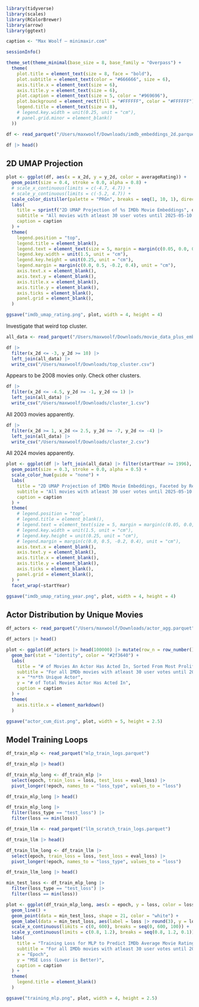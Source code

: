 ```r
library(tidyverse)
library(scales)
library(RColorBrewer)
library(arrow)
library(ggtext)

caption <- "Max Woolf — minimaxir.com"

sessionInfo()
```

```r
theme_set(theme_minimal(base_size = 8, base_family = "Overpass") +
  theme(
    plot.title = element_text(size = 8, face = "bold"),
    plot.subtitle = element_text(color = "#666666", size = 6),
    axis.title.x = element_text(size = 6),
    axis.title.y = element_text(size = 6),
    plot.caption = element_text(size = 5, color = "#969696"),
    plot.background = element_rect(fill = "#FFFFFF", color = "#FFFFFF"),
    legend.title = element_text(size = 8),
    # legend.key.width = unit(0.25, unit = "cm"),
    # panel.grid.minor = element_blank()
  ))
```


```r
df <- read_parquet("/Users/maxwoolf/Downloads/imdb_embeddings_2d.parquet")

df |> head()
```

## 2D UMAP Projection

```r
plot <- ggplot(df, aes(x = x_2d, y = y_2d, color = averageRating)) +
  geom_point(size = 0.4, stroke = 0.0, alpha = 0.8) +
  # scale_x_continuous(limits = c(-4.7, 4.7)) +
  # scale_y_continuous(limits = c(-5.2, 4.7)) +
  scale_color_distiller(palette = "PRGn", breaks = seq(1, 10, 1), direction = 1) +
  labs(
    title = sprintf("2D UMAP Projection of %s IMDb Movie Embeddings", df |> nrow() |> comma()),
    subtitle = "All movies with atleast 30 user votes until 2025-05-10. Colors represent average IMDb user rating.",
    caption = caption
  ) +
  theme(
    legend.position = "top",
    legend.title = element_blank(),
    legend.text = element_text(size = 5, margin = margin(c(0.05, 0.0, 0.0, 0.0), unit = "cm")),
    legend.key.width = unit(1.5, unit = "cm"),
    legend.key.height = unit(0.25, unit = "cm"),
    legend.margin = margin(c(0.0, 0.5, -0.2, 0.4), unit = "cm"),
    axis.text.x = element_blank(),
    axis.text.y = element_blank(),
    axis.title.x = element_blank(),
    axis.title.y = element_blank(),
    axis.ticks = element_blank(),
    panel.grid = element_blank(),
  )

ggsave("imdb_umap_rating.png", plot, width = 4, height = 4)
```

Investigate that weird top cluster.

```r
all_data <- read_parquet("/Users/maxwoolf/Downloads/movie_data_plus_embeds_all.parquet", col_select = c("tconst", "json", "averageRating", "numVotes", "startYear"))

df |>
  filter(x_2d <= -3, y_2d >= 10) |>
  left_join(all_data) |>
  write_csv("/Users/maxwoolf/Downloads/top_cluster.csv")
```

Appears to be 2008 movies only. Check other clusters.

```r
df |>
  filter(x_2d <= -4.5, y_2d >= -1, y_2d <= 1) |>
  left_join(all_data) |>
  write_csv("/Users/maxwoolf/Downloads/cluster_1.csv")
```

All 2003 movies apparently.

```r
df |>
  filter(x_2d >= 1, x_2d <= 2.5, y_2d >= -7, y_2d <= -4) |>
  left_join(all_data) |>
  write_csv("/Users/maxwoolf/Downloads/cluster_2.csv")
```

All 2024 movies apparently.

```r
plot <- ggplot(df |> left_join(all_data) |> filter(startYear >= 1996), aes(x = x_2d, y = y_2d, color = factor(startYear))) +
  geom_point(size = 0.3, stroke = 0.0, alpha = 0.5) +
  scale_color_hue(guide = "none") +
  labs(
    title = "2D UMAP Projection of IMDb Movie Embeddings, Faceted by Release Year",
    subtitle = "All movies with atleast 30 user votes until 2025-05-10. Colors represent release year.",
    caption = caption
  ) +
  theme(
    # legend.position = "top",
    # legend.title = element_blank(),
    # legend.text = element_text(size = 5, margin = margin(c(0.05, 0.0, 0.0, 0.0), unit = "cm")),
    # legend.key.width = unit(1.5, unit = "cm"),
    # legend.key.height = unit(0.25, unit = "cm"),
    # legend.margin = margin(c(0.0, 0.5, -0.2, 0.4), unit = "cm"),
    axis.text.x = element_blank(),
    axis.text.y = element_blank(),
    axis.title.x = element_blank(),
    axis.title.y = element_blank(),
    axis.ticks = element_blank(),
    panel.grid = element_blank(),
  ) +
  facet_wrap(~startYear)

ggsave("imdb_umap_rating_year.png", plot, width = 4, height = 4)
```

## Actor Distribution by Unique Movies

```r
df_actors <- read_parquet("/Users/maxwoolf/Downloads/actor_agg.parquet")

df_actors |> head()
```

```r
plot <- ggplot(df_actors |> head(100000) |> mutate(row_n = row_number()), aes(x = row_n, y = movie_count)) +
  geom_bar(stat = "identity", color = "#2f3640") +
  labs(
    title = "# of Movies An Actor Has Acted In, Sorted From Most Prolific to Least Prolific",
    subtitle = "For all IMDb movies with atleast 30 user votes until 2025-05-10.",
    x = "*n*th Unique Actor",
    y = "# of Total Movies Actor Has Acted In",
    caption = caption
  ) +
  theme(
    axis.title.x = element_markdown()
  )

ggsave("actor_cum_dist.png", plot, width = 5, height = 2.5)
```

## Model Training Loops

```r
df_train_mlp <- read_parquet("mlp_train_logs.parquet")

df_train_mlp |> head()
```

```r
df_train_mlp_long <- df_train_mlp |>
  select(epoch, train_loss = loss, test_loss = eval_loss) |>
  pivot_longer(!epoch, names_to = "loss_type", values_to = "loss")

df_train_mlp_long |> head()
```

```r
df_train_mlp_long |>
  filter(loss_type == "test_loss") |>
  filter(loss == min(loss))
```

```r
df_train_llm <- read_parquet("llm_scratch_train_logs.parquet")

df_train_llm |> head()
```

```r
df_train_llm_long <- df_train_llm |>
  select(epoch, train_loss = loss, test_loss = eval_loss) |>
  pivot_longer(!epoch, names_to = "loss_type", values_to = "loss")

df_train_llm_long |> head()
```

```r
min_test_loss <- df_train_mlp_long |>
  filter(loss_type == "test_loss") |>
  filter(loss == min(loss))

plot <- ggplot(df_train_mlp_long, aes(x = epoch, y = loss, color = loss_type, fill = loss_type)) +
  geom_line() +
  geom_point(data = min_test_loss, shape = 21, color = "white") +
  geom_label(data = min_test_loss, aes(label = loss |> round(3), y = loss - 0.03), family = "Overpass", color = "white", show.legend = FALSE, size = 2) +
  scale_x_continuous(limits = c(0, 600), breaks = seq(0, 600, 100)) +
  scale_y_continuous(limits = c(0.8, 1.2), breaks = seq(0.8, 1.2, 0.1)) +
  labs(
    title = "Training Loss for MLP to Predict IMDb Average Movie Ratings",
    subtitle = "For all IMDb movies with atleast 30 user votes until 2025-05-10.",
    x = "Epoch",
    y = "MSE Loss (Lower is Better)",
    caption = caption
  ) +
  theme(
    legend.title = element_blank()
  )

ggsave("training_mlp.png", plot, width = 4, height = 2.5)
```